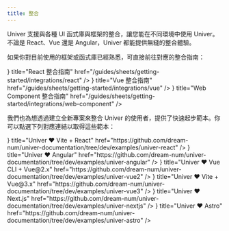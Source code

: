 ```yaml
---
title: 整合
---
```



Univer 支援與各種 UI 函式庫與框架的整合，讓您能在不同環境中使用 Univer。不論是 React、Vue 還是 Angular，Univer 都能提供無縫的整合體驗。

如果你對目前使用的框架或函式庫已經熟悉，可直接前往對應的整合指南：

<Cards>
  <Card
    icon={<SiReact className="text-blue-400" />}
    title="React 整合指南"
    href="/guides/sheets/getting-started/integrations/react"
 />
  <Card
    icon={<SiVuedotjs className="text-green-600" />}
    title="Vue 整合指南"
    href="/guides/sheets/getting-started/integrations/vue"
 />
  <Card
    icon={<SiWebcomponentsdotorg className="text-indigo-400" />}
    title="Web Component 整合指南"
    href="/guides/sheets/getting-started/integrations/web-component"
 />
</Cards>

我們也為想透過建立全新專案來整合 Univer 的使用者，提供了快速起步範本。你可以點選下列對應連結以取得這些範本：

<Cards>
  <Card
    icon={<SiReact className="text-blue-400" />}
    title="Univer ❤️ Vite + React"
    href="https://github.com/dream-num/univer-documentation/tree/dev/examples/univer-react"
 />
  <Card
    icon={<SiAngular className="text-red-400" />}
    title="Univer ❤️ Angular"
    href="https://github.com/dream-num/univer-documentation/tree/dev/examples/univer-angular"
 />
  <Card
    icon={<SiVuedotjs className="text-green-600" />}
    title="Univer ❤️ Vue CLI + Vue@2.x"
    href="https://github.com/dream-num/univer-documentation/tree/dev/examples/univer-vue2"
 />
  <Card
    icon={<SiVuedotjs className="text-green-600" />}
    title="Univer ❤️ Vite + Vue@3.x"
    href="https://github.com/dream-num/univer-documentation/tree/dev/examples/univer-vue3"
 />
  <Card
    icon={<SiNextdotjs className="text-zinc-800 dark:text-zinc-200" />}
    title="Univer ❤️ Next.js"
    href="https://github.com/dream-num/univer-documentation/tree/dev/examples/univer-nextjs"
 />
  <Card
    icon={<SiAstro className="text-pink-400" />}
    title="Univer ❤️ Astro"
    href="https://github.com/dream-num/univer-documentation/tree/dev/examples/univer-astro"
 />
</Cards>
